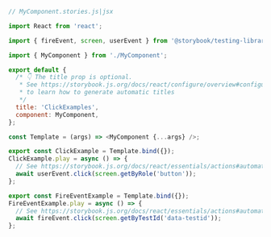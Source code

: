 ```js
// MyComponent.stories.js|jsx

import React from 'react';

import { fireEvent, screen, userEvent } from '@storybook/testing-library';

import { MyComponent } from './MyComponent';

export default {
  /* 👇 The title prop is optional.
   * See https://storybook.js.org/docs/react/configure/overview#configure-story-loading
   * to learn how to generate automatic titles
   */
  title: 'ClickExamples',
  component: MyComponent,
};

const Template = (args) => <MyComponent {...args} />;

export const ClickExample = Template.bind({});
ClickExample.play = async () => {
  // See https://storybook.js.org/docs/react/essentials/actions#automatically-matching-args to learn how to setup logging in the Actions panel
  await userEvent.click(screen.getByRole('button'));
};

export const FireEventExample = Template.bind({});
FireEventExample.play = async () => {
  // See https://storybook.js.org/docs/react/essentials/actions#automatically-matching-args to learn how to setup logging in the Actions panel
  await fireEvent.click(screen.getByTestId('data-testid'));
};
```